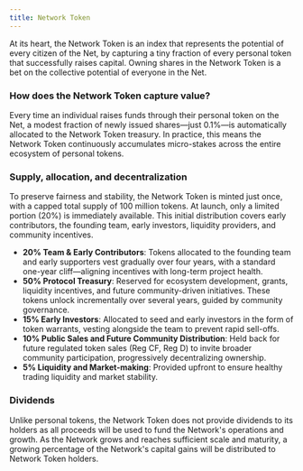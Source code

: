 ```yaml
---
title: Network Token
---
```


At its heart, the Network Token is an index that represents the potential of every citizen of the Net, by capturing a tiny fraction of every personal token that successfully raises capital. Owning shares in the Network Token is a bet on the collective potential of everyone in the Net.

### How does the Network Token capture value?

Every time an individual raises funds through their personal token on the Net, a modest fraction of newly issued shares—just 0.1%—is automatically allocated to the Network Token treasury. In practice, this means the Network Token continuously accumulates micro-stakes across the entire ecosystem of personal tokens.

### Supply, allocation, and decentralization

To preserve fairness and stability, the Network Token is minted just once, with a capped total supply of 100 million tokens. At launch, only a limited portion (20%) is immediately available. This initial distribution covers early contributors, the founding team, early investors, liquidity providers, and community incentives.

- **20% Team & Early Contributors**: Tokens allocated to the founding team and early supporters vest gradually over four years, with a standard one-year cliff—aligning incentives with long-term project health.
- **50% Protocol Treasury**: Reserved for ecosystem development, grants, liquidity incentives, and future community-driven initiatives. These tokens unlock incrementally over several years, guided by community governance.
- **15% Early Investors**: Allocated to seed and early investors in the form of token warrants, vesting alongside the team to prevent rapid sell-offs.
- **10% Public Sales and Future Community Distribution**: Held back for future regulated token sales (Reg CF, Reg D) to invite broader community participation, progressively decentralizing ownership.
- **5% Liquidity and Market-making**: Provided upfront to ensure healthy trading liquidity and market stability.

### Dividends

Unlike personal tokens, the Network Token does not provide dividends to its holders as all proceeds will be used to fund the Network's operations and growth. As the Network grows and reaches sufficient scale and maturity, a growing percentage of the Network's capital gains will be distributed to Network Token holders.
